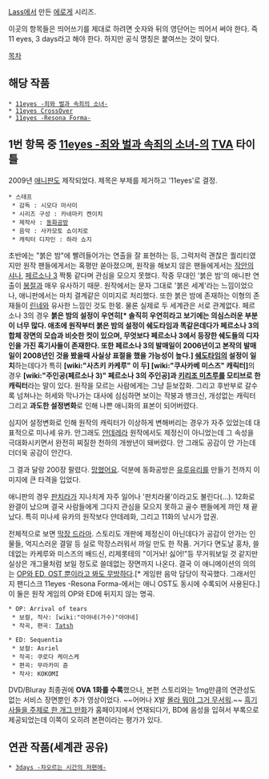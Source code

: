 [[Lass]]에서 만든 [[에로게]] 시리즈. 

이곳의 항목들은 띄어쓰기를 제대로 하려면 숫자와 뒤의 영단어는 띄어서 써야 한다. 즉 11 eyes, 3 days라고 해야 한다. 
하지만 공식 명칭은 붙여쓰는 것이 맞다.

[[목차]]

== 해당 작품 ==
 * [[11eyes -죄와 벌과 속죄의 소녀-]]
 * [[11eyes CrossOver]]
 * [[11eyes -Resona Forma-]]

== 1번 항목 중 [[11eyes -죄와 벌과 속죄의 소녀-]]의 [[TVA]] 타이틀 ==
2009년 [[애니판]]도 제작되었다. 제목은 부제를 제거하고 '11eyes'로 결정.

 * 스태프
  * 감독 : 시모다 마사미
  * 시리즈 구성 : 카네마키 켄이치
  * 제작사 : [[동화공방]]
  * 음악 : 사카모토 쇼이치로
  * 캐릭터 디자인 : 하라 쇼지

초반에는 "붉은 밤"에 빨려들어가는 연출을 잘 표현하는 등, 그럭저럭 괜찮은 퀄리티였지만 원작 팬들에게서는 혹평만 쏟아졌으며, 원작을 해보지 않은 팬들에게서는 [[작안의 샤나]], [[페르소나 3]] 짝퉁 같다며 관심을 모으지 못했다. 작중 무대인 '붉은 밤'의 애니판 연출이 [[봉절]]과 매우 유사하기 때문. 원작에서는 문자 그대로 '붉은 세계'라는 느낌이었으나, 애니판에서는 마치 결계같은 이미지로 처리했다. 또한 붉은 밤에 존재하는 이형의 존재들이 [[린네]]와 유사한 느낌인 것도 한몫. 물론 실제로 두 세계관은 서로 관계없다. 페르소나 3의 경우 '''붉은 밤의 설정이 우연히[* 솔직히 우연히라고 보기에는 의심스러운 부분이 너무 많다. 애초에 원작부터 붉은 밤의 설정이 쉐도타임과 똑같은데다가 페르소나 3의 합체 장면의 모습과 비슷한 컷이 있으며, 무엇보다 페르소나 3에서 등장한 쉐도들의 디자인을 가진 흑기사들이 존재한다. 또한 페르소나 3의 발매일이 2006년이고 본작의 발매일이 2008년인 것을 봤을때 사실상 표절을 했을 가능성이 높다.] [[쉐도타임]]의 설정이 일치'''하는데다가 특히 '''[wiki:"사츠키 카케루" 이 두] [wiki:"쿠사카베 미스즈" 캐릭터]'''의 경우 '''[wiki:"주인공(페르소나 3)" 페르소나 3의 주인공]과 [[키리조 미츠루]]를 모티브로 한 캐릭터'''라는 말이 있다.
원작을 모르는 사람에게는 그냥 듣보잡화. 그리고 후반부로 갈수록 넘쳐나는 허세와 막나가는 대사에 심심하면 보이는 작붕과 뱅크신, 개성없는 캐릭터 그리고 '''과도한 설정변화'''로 인해 나쁜 애니화의 표본이 되어버렸다.

심지어 설정변화로 인해 원작의 캐릭터가 이상하게 변해버리는 경우가 자주 있었는데 대표적으로 미나세 유카. 안그래도 [[얀데레]]라 원작에서도 제정신이 아니었는데 그 속성을 극대화시키면서 완전히 찌질한 천하의 개쌍년이 돼버렸다. 안 그래도 공감이 안 가는데 더더욱 공감이 안간다.

그 결과 달랑 200장 팔렸다. [[망했어요]]. 덕분에 동화공방은 [[유루유리]]를 만들기 전까지 이미지에 큰 타격을 입었다.

애니판의 경우 [[판치라]]가 지나치게 자주 일어나 '판치라물'이라고도 불린다(...). 12화로 완결이 났으며 결국 사람들에게 그다지 관심을 모으지 못하고 골수 팬들에게 까인 채 끝났다. 특히 미나세 유카의 원작보다 얀데레화, 그리고 11화의 낚시가 압권.

전체적으로 보면 [[막장 드라마]]. 스토리도 개판에 제정신이 아닌데다가 공감이 안가는 인물들, 억지스러운 결말 등 실로 막장스러워서 까일 만도 한 작품. 거기다 면도날 홍차, 쓸데없는 카케루와 미스즈의 배드신, 리제롯테의 "이거놔! 싫어!"등 무거워보일 것 같지만 실상은 개그물처럼 보일 정도로 쓸데없는 장면까지 나온다. 결국 이 애니메이션의 의의는 [[OST는 좋았다|OP와 ED, OST 뿐이라고 봐도 무방하다]].[* 게임판 음악 담당이 작곡했다. 그래서인지 팬디스크 11eyes -Resona Forma-에서는 애니 OST도 동시에 수록되어 사용된다.] 이 둘은 원작 게임의 OP와 ED에 뒤지지 않는 명곡.

 * OP: Arrival of tears
  * 보컬, 작사: [wiki:"아야네(가수)"아야네]
  * 작곡, 편곡: [[Tatsh]]

 * ED: Sequentia
  * 보컬: Asriel
  * 작곡: 쿠로다 케이스케
  * 편곡: 무라카미 쥰
  * 작사: KOKOMI

DVD/Bluray 최종권에 '''OVA 1화를 수록'''했으나, 본편 스토리와는 1mg만큼의 연관성도 없는 서비스 장면뿐인 추가 영상이었다. ~~어머나 X발 [[몰라 뭐야 그거 무서워]].~~
[http://www.youtube.com/watch?v=vEQeT2wxsqk 흑기사들을 주제로 한 개그 만화]가 홈페이지에서 연재되다가, BD에 음성을 입혀서 부록으로 제공되었는데 이쪽이 오히려 본편이라는 평가가 있다.

== 연관 작품(세계관 공유) ==
 * [[3days -차오르는 시간의 저편에-]]
